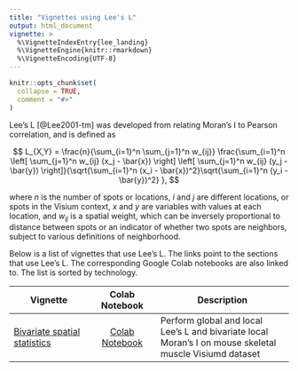```yaml
---
title: "Vignettes using Lee's L"
output: html_document
vignette: >
  %\VignetteIndexEntry{lee_landing}
  %\VignetteEngine{knitr::rmarkdown}
  %\VignetteEncoding{UTF-8}
---
```


```r
knitr::opts_chunk$set(
  collapse = TRUE,
  comment = "#>"
)
```

Lee's L [@Lee2001-tm] was developed from relating Moran's I to Pearson correlation, and is defined as

$$
L_{X,Y} = \frac{n}{\sum_{i=1}^n \sum_{j=1}^n w_{ij}} \frac{\sum_{i=1}^n \left[ \sum_{j=1}^n w_{ij}  (x_j - \bar{x}) \right] \left[ \sum_{j=1}^n w_{ij} (y_j - \bar{y}) \right]}{\sqrt{\sum_{i=1}^n (x_i - \bar{x})^2}\sqrt{\sum_{i=1}^n (y_i - \bar{y})^2} },
$$

where $n$ is the number of spots or locations, $i$ and $j$ are different locations, or spots in the Visium context, $x$ and $y$ are variables with values at each location, and $w_{ij}$ is a spatial weight, which can be inversely proportional to distance between spots or an indicator of whether two spots are neighbors, subject to various definitions of neighborhood. 

Below is a list of vignettes that use Lee's L. The links point to the sections that use Lee's L. The corresponding Google Colab notebooks are also linked to. The list is sorted by technology.

| Vignette | Colab Notebook | Description |
|--------------------|:---------------:|---------------------------------|
| [Bivariate spatial statistics](https://pachterlab.github.io/voyager/articles/bivariate.html) | [Colab Notebook](https://colab.research.google.com/github/pachterlab/voyager/blob/documentation-devel/vignettes/bivariate.ipynb) | Perform global and local Lee's L and bivariate local Moran's I on mouse skeletal muscle Visiumd dataset
